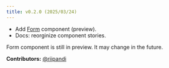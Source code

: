 ```yaml
---
title: v0.2.0 (2025/03/24)
---
```


- Add [Form](/docs/components/form) component (preview).
- Docs: reorginize component stories.

<Callout type='warn' title='Attention'>
  Form component is still in preview. It may change in the future.
</Callout>

**Contributors:**
[@riipandi](https://github.com/riipandi)
